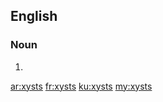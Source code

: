 ==English==

===Noun===
{{head|en}}

# {{plural of|xyst}}

[[ar:xysts]]
[[fr:xysts]]
[[ku:xysts]]
[[my:xysts]]